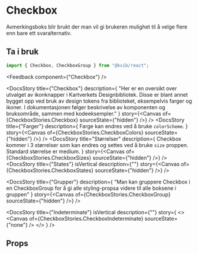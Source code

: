 
<Meta of={CheckboxStories} />

<DocsContainer>

# Checkbox

Avmerkingsboks blir brukt der man vil gi brukeren mulighet til å velge flere enn bare ett svaralternativ.

## Ta i bruk

```jsx
import { Checkbox, CheckboxGroup } from "@kvib/react";
```

<Feedback component={"Checkbox"} />

<DocsStory
  title={"Checkbox"}
  description={
    "Her er en oversikt over utvalget av ikonknapper i Kartverkets Designbibliotek. Disse er blant annet bygget opp ved bruk av design tokens fra biblioteket, eksempelvis farger og ikoner. I dokumentasjonen følger beskrivelse av komponenten og bruksområde, sammen med kodeeksempler."
  }
  story={<Canvas of={CheckboxStories.Checkbox} sourceState={"hidden"} />}
/>
<DocsStory
  title={"Farger"}
  description={
    <Text>
      Farge kan endres ved å bruke <Code>colorScheme</Code>.
    </Text>
  }
  story={<Canvas of={CheckboxStories.CheckboxColors} sourceState={"hidden"} />}
/>
<DocsStory
  title="Størrelser"
  description={
    <Text>
      Checkbox kommer i 3 størrelser som kan endres og settes ved å bruke <Code>size</Code> proppen. Standard størrelse
      er medium.
    </Text>
  }
  story={<Canvas of={CheckboxStories.CheckboxSizes} sourceState={"hidden"} />}
/>
<DocsStory
  title={"States"}
  isVertical
  description={""}
  story={<Canvas of={CheckboxStories.CheckboxStates} sourceState={"hidden"} />}
/>

<DocsStory
  title={"Grupper"}
  description={
    "Man kan gruppere Checkbox i en CheckboxGroup for å gi alle styling-propsa videre til alle boksene i gruppen"
  }
  story={<Canvas of={CheckboxStories.CheckboxGroup} sourceState={"hidden"} />}
/>

<DocsStory
  title={"Indeterminate"}
  isVertical
  description={""}
  story={
    <>
      <Canvas of={CheckboxStories.CheckboxIndeterminate} sourceState={"none"} />
      <Source code={IndeterminateStrings} dark />
    </>
  }
/>

## Props

<Canvas of={CheckboxStories.Checkbox} />
<Controls of={CheckboxStories.Checkbox} />

</DocsContainer>
